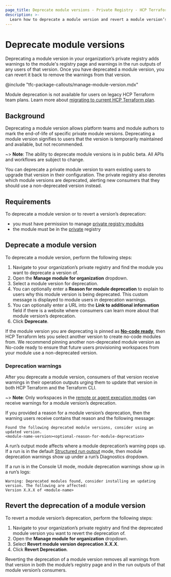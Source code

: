 ```yaml
---
page_title: Deprecate module versions - Private Registry - HCP Terraform
description: >-
  Learn how to deprecate a module version and revert a module version’s deprecation. Deprecating a module version allows you to warn users of that version’s end of life, enabling consumers to upgrade their modules when it’s convenient and without disrupting their workflows. 
---
```


# Deprecate module versions
Deprecating a module version in your organization’s private registry adds warnings to the module's registry page and warnings in the run outputs of any users of that version. Once you have deprecated a module version, you can revert it back to remove the warnings from that version. 

<!-- BEGIN: TFC:only name:pnp-callout -->
@include "tfc-package-callouts/manage-module-version.mdx"
<!-- END: TFC:only name:pnp-callout -->

Module deprecation is not available for users on legacy HCP Terraform team plans. Learn more about [migrating to current HCP Terraform plan](/terraform/cloud-docs/overview/migrate-teams-standard).

## Background
Deprecating a module version allows platform teams and module authors to mark the end-of-life of specific private module versions. Deprecating a module version signifies to users that the version is temporarily maintained and available, but not recommended. 

~> **Note**: The ability to deprecate module versions is in public beta. All APIs and workflows are subject to change.

You can deprecate a private module version to warn existing users to upgrade that version in their configuration. The private registry also denotes which module versions are deprecated, alerting new consumers that they should use a non-deprecated version instead. 

## Requirements

To deprecate a module version or to revert a version’s deprecation:
* you must have permission to manage [private registry modules](https://developer.hashicorp.com/terraform/cloud-docs/users-teams-organizations/permissions#manage-private-registry)
* the module must be in the [private](https://developer.hashicorp.com/terraform/cloud-docs/registry/publish-modules) registry

## Deprecate a module version  
To deprecate a module version, perform the following steps:

1. Navigate to your organization’s private registry and find the module you want to deprecate a version of.  
1. Open the **Manage module for organization** dropdown.  
1. Select a module version for deprecation.  
1. You can optionally enter a **Reason for module deprecation** to explain to users why this module version is being deprecated. This custom message is displayed to module users in deprecation warnings.   
1. You can optionally enter a URL into the **Link to additional information** field if there is a website where consumers can learn more about that module version’s deprecation.   
1.  Click **Deprecate**.

If the module version you are deprecating is pinned as [**No-code ready**](/terraform/cloud-docs/no-code-provisioning/module-design#updating-a-module-s-version), then HCP Terraform lets you select another version to create no-code modules from. We recommend pinning another non-deprecated module version as No-code ready to ensure that future users provisioning workspaces from your module use a non-deprecated version. 

### Deprecation warnings
After you deprecate a module version, consumers of that version receive warnings in their operation outputs urging them to update that version in both HCP Terraform and the Terraform CLI. 

~> **Note**: Only workspaces in the [remote or agent execution modes](terraform/cloud-docs/workspaces/settings#execution-mode) can receive warnings for a module version’s deprecation. 

If you provided a reason for a module version’s deprecation, then the warning users receive contains that reason and the following message:

```shell
Found the following deprecated module versions, consider using an updated version.
<module-name-version><optional-reason-for-module-deprecation>
```

A run’s output mode affects where a module deprecation’s warning pops up. If a run is in the default [Structured run output](/terraform/cloud-docs/workspaces/settings#user-interface) mode, then module deprecation warnings show up under a run’s Diagnostics dropdown.

If a run is in the Console UI mode, module deprecation warnings show up in a run’s logs:

```shell
Warning: Deprecated modules found, consider installing an updating version. The following are affected:
Version X.X.X of <module-name>
```
## Revert the deprecation of a module version

To revert a module version’s deprecation, perform the following steps:

1. Navigate to your organization’s private registry and find the deprecated module version you want to revert the deprecation of.  
1. Open the **Manage module for organization** dropdown.  
1. Select **Revert module version deprecation X.X.X**.  
1. Click **Revert Deprecation**.

Reverting the deprecation of a module version removes all warnings from that version in both the module’s registry page and in the run outputs of that module version’s consumers.   